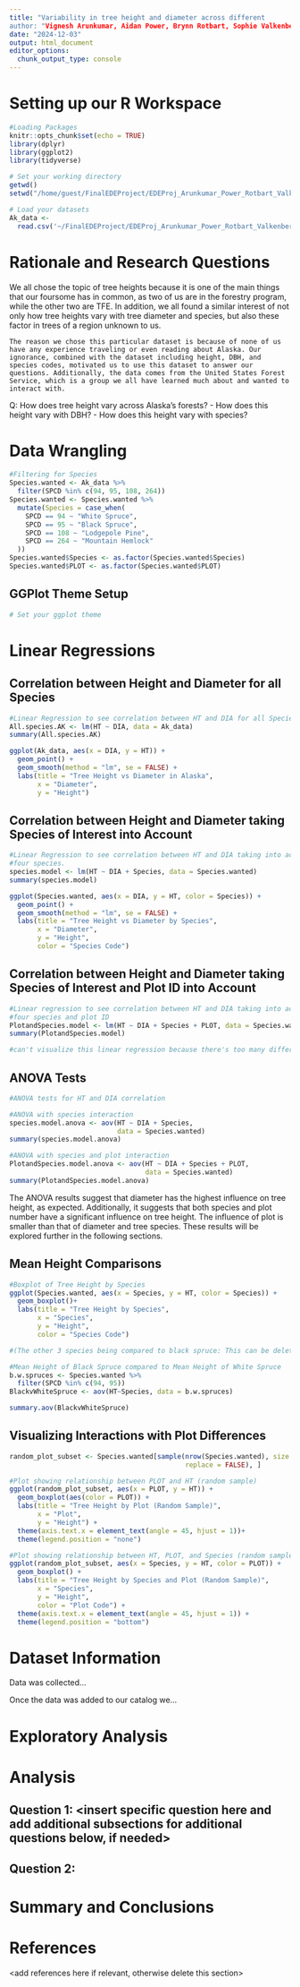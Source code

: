```yaml
---
title: "Variability in tree height and diameter across different
author: "Vignesh Arunkumar, Aidan Power, Brynn Rotbart, Sophie Valkenberg"
date: "2024-12-03"
output: html_document
editor_options: 
  chunk_output_type: console
---
```


# Setting up our R Workspace
```r
#Loading Packages
knitr::opts_chunk$set(echo = TRUE)
library(dplyr)
library(ggplot2)
library(tidyverse)

```


```r
# Set your working directory
getwd()
setwd("/home/guest/FinalEDEProject/EDEProj_Arunkumar_Power_Rotbart_Valkenberg")

```


```r
# Load your datasets
Ak_data <- 
  read.csv('~/FinalEDEProject/EDEProj_Arunkumar_Power_Rotbart_Valkenberg/AK_SITETREE.csv')
```

# Rationale and Research Questions
  We all chose the topic of tree heights because it is one of the main things that our foursome has in common, as two of us are in the forestry program, while the other two are TFE. In addition, we all found a similar interest of not only how tree heights vary with tree diameter and species, but also these factor in trees of a region unknown to us. 


	The reason we chose this particular dataset is because of none of us have any experience traveling or even reading about Alaska. Our ignorance, combined with the dataset including height, DBH, and species codes, motivated us to use this dataset to answer our questions. Additionally, the data comes from the United States Forest Service, which is a group we all have learned much about and wanted to interact with. 

Q: How does tree height vary across Alaska’s forests?
-	How does this height vary with DBH?
-	How does this height vary with species?


# Data Wrangling 
```r
#Filtering for Species
Species.wanted <- Ak_data %>%
  filter(SPCD %in% c(94, 95, 108, 264))
Species.wanted <- Species.wanted %>%
  mutate(Species = case_when(
    SPCD == 94 ~ "White Spruce",
    SPCD == 95 ~ "Black Spruce",
    SPCD == 108 ~ "Lodgepole Pine",
    SPCD == 264 ~ "Mountain Hemlock" 
  ))
Species.wanted$Species <- as.factor(Species.wanted$Species)
Species.wanted$PLOT <- as.factor(Species.wanted$PLOT)
```

## GGPlot Theme Setup 
```r
# Set your ggplot theme


```


# Linear Regressions
## Correlation between Height and Diameter for all Species
```r
#Linear Regression to see correlation between HT and DIA for all Species in Data
All.species.AK <- lm(HT ~ DIA, data = Ak_data)
summary(All.species.AK)

ggplot(Ak_data, aes(x = DIA, y = HT)) +
  geom_point() +
  geom_smooth(method = "lm", se = FALSE) +
  labs(title = "Tree Height vs Diameter in Alaska",
       x = "Diameter",
       y = "Height")

```




## Correlation between Height and Diameter taking Species of Interest into Account
```r
#Linear Regression to see correlation between HT and DIA taking into account 
#four species. 
species.model <- lm(HT ~ DIA + Species, data = Species.wanted)
summary(species.model)

ggplot(Species.wanted, aes(x = DIA, y = HT, color = Species)) +
  geom_point() +
  geom_smooth(method = "lm", se = FALSE) +
  labs(title = "Tree Height vs Diameter by Species",
       x = "Diameter",
       y = "Height",
       color = "Species Code")

```

## Correlation between Height and Diameter taking Species of Interest and Plot ID into Account
```r
#Linear regression to see correlation between HT and DIA taking into account
#four species and plot ID
PlotandSpecies.model <- lm(HT ~ DIA + Species + PLOT, data = Species.wanted)
summary(PlotandSpecies.model)

#can't visualize this linear regression because there's too many different #s of plots (can delete after y'all read this)

```

## ANOVA Tests
```r
#ANOVA tests for HT and DIA correlation

#ANOVA with species interaction
species.model.anova <- aov(HT ~ DIA + Species, 
                           data = Species.wanted)
summary(species.model.anova)

#ANOVA with species and plot interaction
PlotandSpecies.model.anova <- aov(HT ~ DIA + Species + PLOT, 
                                  data = Species.wanted)
summary(PlotandSpecies.model.anova)

```

The ANOVA results suggest that diameter has the highest influence on tree height, as expected. Additionally, it suggests that both species and plot number have a significant influence on tree height. The influence of plot is smaller than that of diameter and tree species. These results will be explored further in the following sections. 


## Mean Height Comparisons 
```r
#Boxplot of Tree Height by Species
ggplot(Species.wanted, aes(x = Species, y = HT, color = Species)) +
  geom_boxplot()+
  labs(title = "Tree Height by Species",
       x = "Species",
       y = "Height",
       color = "Species Code")

#(The other 3 species being compared to black spruce: This can be deleted just letting you know)

#Mean Height of Black Spruce compared to Mean Height of White Spruce
b.w.spruces <- Species.wanted %>%
  filter(SPCD %in% c(94, 95))
BlackvWhiteSpruce <- aov(HT~Species, data = b.w.spruces)

summary.aov(BlackvWhiteSpruce)

```

## Visualizing Interactions with Plot Differences
```r
random_plot_subset <- Species.wanted[sample(nrow(Species.wanted), size = 15, 
                                            replace = FALSE), ]

#Plot showing relationship between PLOT and HT (random sample)
ggplot(random_plot_subset, aes(x = PLOT, y = HT)) +
  geom_boxplot(aes(color = PLOT)) +
  labs(title = "Tree Height by Plot (Random Sample)",
       x = "Plot",
       y = "Height") +
  theme(axis.text.x = element_text(angle = 45, hjust = 1))+
  theme(legend.position = "none")

#Plot showing relationship between HT, PLOT, and Species (random sample)
ggplot(random_plot_subset, aes(x = Species, y = HT, color = PLOT)) +
  geom_boxplot() +
  labs(title = "Tree Height by Species and Plot (Random Sample)",
       x = "Species",
       y = "Height",
       color = "Plot Code") +
  theme(axis.text.x = element_text(angle = 45, hjust = 1)) +
  theme(legend.position = "bottom")

```



\newpage
\tableofcontents 
\newpage
\listoftables 
\newpage
\listoffigures 
\newpage






\newpage

# Dataset Information
Data was collected...

Once the data was added to our catalog we...




\newpage

# Exploratory Analysis 



\newpage

# Analysis



## Question 1: <insert specific question here and add additional subsections for additional questions below, if needed>

## Question 2: 




\newpage

# Summary and Conclusions


\newpage

# References
<add references here if relevant, otherwise delete this section> 








